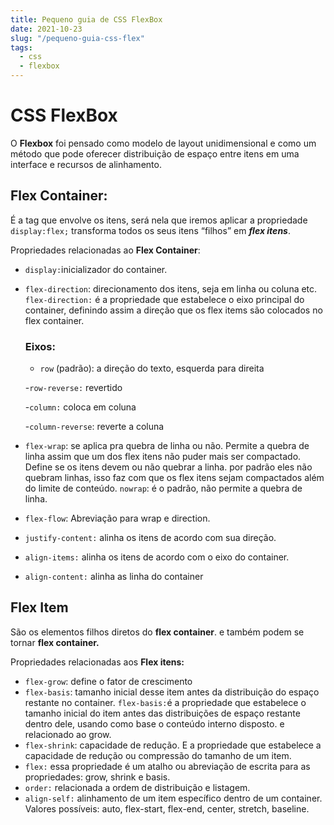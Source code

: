 ```yaml
---
title: Pequeno guia de CSS FlexBox
date: 2021-10-23
slug: "/pequeno-guia-css-flex"
tags:
  - css
  - flexbox
---
```


# CSS FlexBox

O **Flexbox** foi pensado como modelo de layout unidimensional e como um método que pode oferecer distribuição de espaço entre itens em uma interface e recursos de alinhamento.

## Flex Container:

É a tag que envolve os itens, será nela que iremos aplicar a propriedade `display:flex;` transforma todos os seus itens “filhos” em ***flex itens***.

Propriedades relacionadas ao **Flex Container**:

- `display:`inicializador do container.
- `flex-direction`: direcionamento dos itens, seja em linha ou coluna etc. `flex-direction:` é a propriedade que estabelece o eixo principal do container, definindo assim a direção que os flex items são colocados no flex container.
    ### Eixos:
    
   - `row` (padrão): a direção do texto, esquerda para direita
    
    -`row-reverse:` revertido
    
    -`column:` coloca em coluna
    
    -`column-reverse`: reverte a coluna
    
- `flex-wrap`: se aplica pra quebra de linha ou não. Permite a quebra de linha assim que um dos flex itens não puder mais ser compactado. Define se os itens devem ou não quebrar a linha. por padrão eles não quebram linhas, isso faz com que os flex itens sejam compactados além do limite de conteúdo. `nowrap`: é o padrão, não permite a quebra de linha.
- `flex-flow`: Abreviação para wrap e direction.
- `justify-content:` alinha os itens de acordo com sua direção.
- `align-items:` alinha os itens de acordo com o eixo do container.
- `align-content:` alinha as linha do container

## Flex Item

São os elementos filhos diretos do **flex container**. e também podem se tornar **flex container.**

Propriedades relacionadas aos **Flex itens:**

- `flex-grow`: define o fator de crescimento
- `flex-basis`: tamanho inicial desse item antes da distribuição do espaço restante no container. `flex-basis:`é a propriedade que estabelece o tamanho inicial do item antes das distribuições de espaço restante dentro dele, usando como base o conteúdo interno disposto. e relacionado ao grow.
- `flex-shrink`: capacidade de redução. E a propriedade que estabelece a capacidade de redução ou compressão do tamanho de um item.
- `flex:`  essa propriedade é um atalho ou abreviação de escrita para as propriedades: grow, shrink e basis.
- `order:` relacionada a ordem de distribuição e listagem.
- `align-self:` alinhamento de um item específico dentro de um container. Valores possíveis: auto, flex-start, flex-end, center, stretch, baseline.
